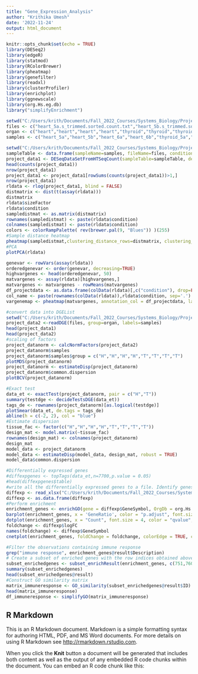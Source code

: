 ---
title: "Gene_Expression_Analysis"
author: "Krithika Umesh"
date: '2022-11-24'
output: html_document
---

```{r setup, include=FALSE}
knitr::opts_chunk$set(echo = TRUE)
library(DESeq2)
library(edgeR)
library(statmod)
library(RColorBrewer)
library(pheatmap)
library(genefilter)
library(readxl)
library(clusterProfiler)
library(enrichplot)
library(ggnewscale)
library(org.Hs.eg.db)
library("simplifyEnrichment")
```

```{r, set working directory, include=FALSE}
setwd("C:/Users/krith/Documents/Fall_2022_Courses/Systems_Biology/Project_1/Counts")
files <- c("heart_5a.s_trimmed.sorted.count.txt","heart_5b.s_trimmed.sorted.count.txt","heart_6a.s_trimmed.sorted.count.txt","heart_6b.s_trimmed.sorted.count.txt","thyroid_5a.s_trimmed.sorted.count.txt","thyroid_5b.s_trimmed.sorted.count.txt","thyroid_5c.s_trimmed.sorted.count.txt","thyroid_5d.s_trimmed.sorted.count.txt")
organ <- c("heart","heart","heart","heart","thyroid","thyroid","thyroid","thyroid")
samples <- c("heart_5a","heart_5b","heart_6a","heart_6b","thyroid_5a","thyroid_5b","thyroid_5c","thyroid_5d")
```

```{r, DESeq Data, echo=FALSE}
setwd("C:/Users/krith/Documents/Fall_2022_Courses/Systems_Biology/Project_1/Counts")
sampleTable <- data.frame(sampleName=samples, fileName=files, condition=organ)
project_data1 <- DESeqDataSetFromHTSeqCount(sampleTable=sampleTable, design=~condition)
head(counts(project_data1))
nrow(project_data1)
project_data1 <- project_data1[rowSums(counts(project_data1))>1,]
nrow(project_data1)
rldata <- rlog(project_data1, blind = FALSE)
distmatrix <- dist(t(assay(rldata)))
distmatrix
rldata$sizeFactor
rldata$condition
sampledistmat <- as.matrix(distmatrix)
rownames(sampledistmat) <- paste(rldata$condition)
colnames(sampledistmat) <- paste(rldata$condition)
colors <- colorRampPalette( rev(brewer.pal(9, "Blues")) )(255)
#Sample distance heatmap
pheatmap(sampledistmat,clustering_distance_rows=distmatrix, clustering_distance_cols=distmatrix, col=colors)
#PCA
plotPCA(rldata)
```

```{r, Gene Heatmap, echo=FALSE}
genevar <- rowVars(assay(rldata))
orderedgenevar <- order(genevar, decreasing=TRUE)
highvargenes <- head(orderedgenevar, 50)
matvargenes <- assay(rldata)[highvargenes,]
matvargenes <- matvargenes - rowMeans(matvargenes)
df_projectdata <- as.data.frame(colData(rldata)[,c("condition"), drop=FALSE])
col_name <- paste(rownames(colData(rldata)),rldata$condition, sep='.')
vargenemap <- pheatmap(matvargenes, annotation_col = df_projectdata, labels_col = col_name, fontsize_row = 5, main = "Gene Heatmap")
```

```{r, DGEList, echo=FALSE}
#convert data into DGEList
setwd("C:/Users/krith/Documents/Fall_2022_Courses/Systems_Biology/Project_1/Counts")
project_data2 <-readDGE(files, group=organ, labels=samples)
head(project_data1)
head(project_data2)
#scaling of factors
project_datanorm <- calcNormFactors(project_data2)
project_datanorm$samples
project_datanorm$samples$group = c("H","H","H","H","T","T","T","T")
plotMDS(project_datanorm)
project_datanorm <- estimateDisp(project_datanorm)
project_datanorm$common.dispersion
plotBCV(project_datanorm)
```

```{r, Smear plot, echo=FALSE}
#Exact test
data_et <- exactTest(project_datanorm, pair = c("H","T"))
summary(testdge <- decideTestsDGE(data_et))
tags_de <- rownames(project_datanorm)[as.logical(testdge)]
plotSmear(data_et, de.tags = tags_de)
abline(h = c(-2, 2), col = "blue")
#Estimate dispersion
tissue_fac <- factor(c("H","H","H","H","T","T","T","T"))
design_mat <- model.matrix(~tissue_fac)
rownames(design_mat) <- colnames(project_datanorm)
design_mat
model_data <- project_datanorm
model_data <- estimateDisp(model_data, design_mat, robust = TRUE)
model_data$common.dispersion
```

```{r, Enrichment analysis, echo=FALSE}
#Differentially expressed genes
#diffexpgenes <- topTags(data_et,n=7700,p.value = 0.05)
#head(diffexpgenes$table)
#write all the differentially expressed genes to a file. Identify genes of interest and filter using logFC values and create another file. Read the file for further analysis
diffexp <- read_xlsx("C:/Users/krith/Documents/Fall_2022_Courses/Systems_Biology/Project_1/diffexp.xlsx")
diffexp <- as.data.frame(diffexp)
#Perform enrichment
enrichment_genes <- enrichGO(gene = diffexp$GeneSymbol, OrgDb = org.Hs.eg.db, ont = "BP", keyType = 'SYMBOL', readable = FALSE)
barplot(enrichment_genes, x = 'GeneRatio', color = "p.adjust", font.size = 5, showCategory = 30)
dotplot(enrichment_genes, x = "Count", font.size = 4, color = "qvalue", size="GeneRatio", showCategory = 30)
foldchange <- diffexp$logFC
names(foldchange) <- diffexp$GeneSymbol
cnetplot(enrichment_genes, foldChange = foldchange, colorEdge = TRUE, cex_label_gene = 0.5, showCategory = 5)
```

```{r, create a subset, echo = FALSE}
#Filter the observations containing immune response
grep("immune response", enrichment_genes@result$Description)
# Create a subset of enriched genes with the row indices obtained above
subset_enrichedgenes <- subset_enrichResult(enrichment_genes, c(751,760,940,1626,1711,2358,2537,2837,2877,2933,2964,3154,3155,3172,3192,3368,3385,3479,3509,3539,3784,3809,3938,3973,4069,4100,4151,4288,4294,4359,4374,4415,4603,4710,4755,4793,4837,4917,4919,4948,4973,5019,5064,5070,5087,5132,5205,5357,5407,5515,5523,5582,5705,5710,5713,5725,5726,5747,5852,5953,6004,6007,6009,6037,6038,6046,6081,6082,6134,6161,6162,6282,6302,6304,6305,6308,6311,6330,6342,6347))
summary(subset_enrichedgenes)
head(subset_enrichedgenes@result)
#Construct GO similarity matrix
matrix_immuneresponse <- GO_similarity(subset_enrichedgenes@result$ID)
head(matrix_immuneresponse)
df_immuneresponse <- simplifyGO(matrix_immuneresponse)
```



## R Markdown

This is an R Markdown document. Markdown is a simple formatting syntax for authoring HTML, PDF, and MS Word documents. For more details on using R Markdown see <http://rmarkdown.rstudio.com>.

When you click the **Knit** button a document will be generated that includes both content as well as the output of any embedded R code chunks within the document. You can embed an R code chunk like this:

